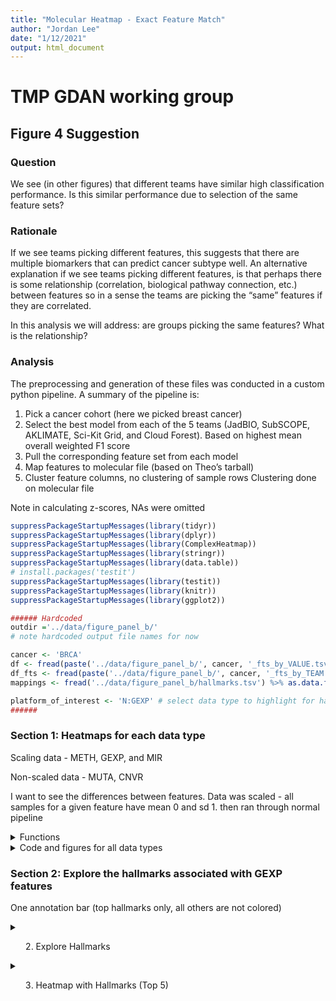 ```yaml
---
title: "Molecular Heatmap - Exact Feature Match"
author: "Jordan Lee"
date: "1/12/2021"
output: html_document
---
```


# TMP GDAN working group 
## Figure 4 Suggestion

### Question

We see (in other figures) that different teams have similar high classification performance. Is this similar performance due to selection of the same feature sets?

### Rationale

If we see teams picking different features, this suggests that there are multiple biomarkers that can predict cancer subtype well. An alternative explanation if we see teams picking different features, is that perhaps there is some relationship (correlation, biological pathway connection, etc.) between features so in a sense the teams are picking the "same" features if they are correlated.

In this analysis we will address: are groups picking the same features? What is the relationship?


### Analysis

The preprocessing and generation of these files was conducted in a custom python pipeline. A summary of the pipeline is:

1. Pick a cancer cohort (here we picked breast cancer)
2. Select the best model from each of the 5 teams (JadBIO, SubSCOPE, AKLIMATE, Sci-Kit Grid, and Cloud Forest). Based on highest mean overall weighted F1 score
3. Pull the corresponding feature set from each model
4. Map features to molecular file (based on Theo's tarball)
5. Cluster feature columns, no clustering of sample rows Clustering done on molecular file

Note in calculating z-scores, NAs were omitted

```r

suppressPackageStartupMessages(library(tidyr))
suppressPackageStartupMessages(library(dplyr))
suppressPackageStartupMessages(library(ComplexHeatmap))
suppressPackageStartupMessages(library(stringr))
suppressPackageStartupMessages(library(data.table))
# install.packages('testit')
suppressPackageStartupMessages(library(testit))
suppressPackageStartupMessages(library(knitr))
suppressPackageStartupMessages(library(ggplot2))
```

```r
###### Hardcoded 
outdir ='../data/figure_panel_b/'
# note hardcoded output file names for now

cancer <- 'BRCA'
df <- fread(paste('../data/figure_panel_b/', cancer, '_fts_by_VALUE.tsv', sep='')) %>% as.data.frame()
df_fts <- fread(paste('../data/figure_panel_b/', cancer, '_fts_by_TEAM.tsv', sep=''))%>% as.data.frame()
mappings <- fread('../data/figure_panel_b/hallmarks.tsv') %>% as.data.frame()

platform_of_interest <- 'N:GEXP' # select data type to highlight for hallmarks heatmap
######
```

### Section 1: Heatmaps for each data type

Scaling data - METH, GEXP, and MIR

Non-scaled data - MUTA, CNVR

I want to see the differences between features. Data was scaled - all samples for a given feature have mean 0 and sd 1. then ran through normal pipeline

<details><summary>Functions</summary><p>

```r
get_base_heatmap <- function(prefix, cancer, header_jadbio, header_cforest, header_aklimate, header_subscope, header_skgrid){
  # A. Order by subtype
  df_transform <- df %>% arrange(Labels)
  
  # B. Column annotation
  subtypestring <- paste(cancer, '_', sep='')
  subtype_ha <- rowAnnotation(
    Subtype = 
      select(df_transform, Labels) %>%
      mutate_all(funs(str_replace(., subtypestring, ""))) %>%
      as.matrix(), 
    na_col = 'grey', 
    col = list(
      Subtype = c(
      "1" = 'saddlebrown',
      "2"='firebrick4',
      "3"='firebrick3',
      "4"='brown1'
      )
    ),
    show_annotation_name = FALSE,
    simple_anno_size = unit(2, "mm")
  )
  
  # C. Select data type
  df_transform <- df_transform %>%
      select(-Labels) %>%
      select(-all_of(cancer)) %>%
      select(starts_with(prefix))
  mat <- df_transform %>%
      as.matrix() %>%
      t()
  print(prefix)
  n_fts <- nrow(mat)
  print(n_fts)
  
  # 1. Heatmap that applies clustering we want
  #    second heatmap same row/col order but with added annotation bars
  
  # scale if appropriate 
  if (prefix %in% yes_scale){
    mat <- scale(t(mat), center=TRUE, scale=TRUE) #z-scores == each ft row will have mean 0, sd 1. omit NAs
  } else {
    mat <- t(mat) #flip for heatmap looks
  }
  
  fig <- Heatmap(
    mat,
    name = 'first heatmap',
    cluster_rows = FALSE,
    clustering_distance_columns = "euclidean",
    clustering_method_columns = "ward.D",
    cluster_columns = TRUE,
    show_row_names = FALSE,
    show_column_names = FALSE,
    column_title = 'Samples',
    row_title = 'Features',
    right_annotation = subtype_ha
  )
  # draw(fig) # dont need to draw
  
  
  #### 
  # Add team annotation bar
  ####
  # Ordering
  # 1. Get order of features post heatmap clustering
  heatmap_order <- column_order(fig) # index vector
  ftnames_order <- c() # featurename vector
  for (i in heatmap_order){
    add_ft <- colnames(mat)[i]
    ftnames_order <- c(ftnames_order, add_ft)
  }
  # print(ftnames_order)
  # 2. Get new matrix that is ordered by heatmap clustering
  mat2 <- mat[,match(ftnames_order, colnames(mat))]
  
  
  
  # Build annotation bars of teams feature sets. 
  # 1. df of all teams. match ft order in heatmap
  team_df<- df_fts %>% filter(featureID %in% ftnames_order) %>% arrange(match(featureID, ftnames_order))
  # 2. Pull just the team of interest
  jadbio <- team_df %>% pull(header_jadbio) %>% as.character()
  cforest <- team_df %>% pull(header_cforest) %>% as.character()
  aklimate <- team_df %>% pull(header_aklimate) %>% as.character()
  subscope <- team_df %>% pull(header_subscope) %>% as.character()
  skgrid <- team_df %>% pull(header_skgrid) %>% as.character()
  team_list <- HeatmapAnnotation(
    JADBIO = jadbio,
    CForest = cforest,
    AKLIMATE = aklimate,
    SubSCOPE = subscope,
    SKGrid = skgrid,
    col = list(
      JADBIO = c('0' = "#333333", '1' = "palevioletred1"),
      CForest =  c('0' = "#333333", '1' = "mediumpurple1"),
      AKLIMATE =  c('0' = "#333333", '1' = "cadetblue1"),
      SubSCOPE =  c('0' = "#333333", '1' = "palegreen2"),
      SKGrid =  c('0' = "#333333", '1' = "rosybrown2")
    ),
    show_legend = FALSE,
    ct= anno_barplot(team_df$Total, bar_width = 1)
  )
  
  # 3. Heatmap
  # Set up saving fig packet
  pdf(paste(cancer, 'ht_base', unlist(strsplit(prefix, ':'))[2],'.pdf',sep='_'), onefile=FALSE)
  fig <- Heatmap(
    mat2, #each col will have mean 0, sd 1
    name = prefix,
    cluster_rows = FALSE,
    clustering_distance_columns = "euclidean",
    clustering_method_columns = "ward.D",
    cluster_columns = TRUE,
    show_row_names = FALSE,
    show_column_names = FALSE,
    column_title = 'Samples',
    row_title = 'Features',
    right_annotation = subtype_ha,
    top_annotation = team_list,
  )
  draw(fig)
  dev.off()
  
  
  #####
  # unit tests
  #####
  # sanity check 1 - that the row orders are the same in the two heatmaps
  assert('Assertion Error: order of feature rows on heatmap and final heatmap not same', colnames(mat2) == ftnames_order)
  # sanity check 2 - directly compare heatmap rows
  heatmap_order <- column_order(fig) # index vector
  ftnames_order2 <- c() # featurename vector
  for (i in heatmap_order){
    add_ft <- colnames(mat2)[i]
    ftnames_order2 <- c(ftnames_order2, add_ft)
  }
  assert('Assertion Error: order of feature rows on heatmap and final heatmap not same', ftnames_order2 == ftnames_order)
  
  print(paste('Distance metric = ', fig@row_dend_param$distance, '. Method = ', fig@row_dend_param$method, sep=' '))
  
  # Assign to 'output' variables
  return(list('results_matrix' = mat2, 'results_ft_order' = ftnames_order))
}
```

</details>

<details><summary>Code and figures for all data types</summary><p>

```r
####
# Create Heatmap for all data types
####
platforms <- c('N:METH','N:MIR', 'I:CNVR', 'B:MUTA', 'N:GEXP')
yes_scale <- c('N:METH' , 'N:GEXP','N:MIR') # which fts to scale

# Set up saving fig packet
setwd(outdir)
for (prefix in platforms){
  # Create Base Heatmap
  # TODO change from hardcoded
  results_list <- get_base_heatmap(
    prefix, 
    cancer, 
    'gnosis_1_BRCA',
    'CF|All_Top 100_BRCA',
    'AKLIMATE_BRCA_reduced_model_1000_feature_set_BRCA',
    'nn_jg_2020-03-20_top1kfreq:BRCA_BRCA',
    'fbedeBIC_BRCA'
  )
  
  # If platform for Hallmarks Heatmap then save global variables - input for Section 2
  if (prefix == platform_of_interest){
    print('want to use this one')
    print(prefix)
    mat2 <- results_list[['results_matrix']]
    ftnames_order <- results_list[['results_ft_order']]  
  }
}
```

</details>


### Section 2: Explore the hallmarks associated with GEXP features

One annotation bar (top hallmarks only, all others are not colored)


<details><summary>2. Explore Hallmarks</summary><p>

```r
# Prep

# look up if in hallmark mappings table
n_hallmarks <- c() # exploratory
pooled_hallmarks <- c() # exploratory
for (feature in ftnames_order){
  # 1. Preprocess - to gene symbol
  GENE <- unlist(strsplit(feature, '::'))[2]
  GENE <- unlist(strsplit(GENE, ':'))[1]
  # 2. Hallmark Mapping
  halls <- mappings[mappings$human_gene_symbol==GENE,]$gs_name %>% as.vector()
  # Multiple Hallmarks
  n_hallmarks <- c(n_hallmarks, length(halls))
  pooled_hallmarks <- c(pooled_hallmarks, halls)
}
```

```r
# How many hallmarks is a feature associated with?
# Set up saving fig packet
setwd(outdir)
pdf(paste(cancer, 'hallmark_fts', unlist(strsplit(prefix, ':'))[2],'.pdf',sep='_'), onefile=FALSE)

df2 <- table(n_hallmarks) %>% as.data.frame()
colnames(df2)<- c('nHallmarks', 'Freq')
ggplot(data=df2, aes(x=nHallmarks, y=Freq, fill='blue')) + 
  geom_bar(stat='identity') +
  geom_text(aes(label=Freq), vjust=-0.3, size=3.5) +
  ggtitle('Histogram - How many hallmarks is a feature associated with?') +
  theme(legend.position = "none")
dev.off()
```

```r
# What hallmarks are fts most often associated with?
# Set up saving fig packet
setwd(outdir)
pdf(paste(cancer, 'hallmark_hist', unlist(strsplit(prefix, ':'))[2],'.pdf',sep='_'), onefile=FALSE)

df2 <- sort(table(pooled_hallmarks), decreasing=T) %>% as.data.frame()
colnames(df2)<- c('Hallmarks', 'Freq')
ggplot(data=df2, aes(x=Hallmarks, y=Freq, fill='blue')) + 
  geom_bar(stat='identity') +
  geom_text(aes(label=Freq), hjust=-0.5, size=1.5) +
  ggtitle('What hallmarks are fts most often associated with') +
  theme(text = element_text(size=6)) +
  theme(legend.position = "none") +
  coord_flip()
dev.off()
```

</details>

<details><summary>3. Heatmap with Hallmarks (Top 5)</summary><p>

```r
####
# function
####
build_hallmark_vect <- function(hallmark, ftnames_order){
  fts_checked <- c() # sanity check
  hallmark_present <- c()
  for (feature in ftnames_order){
    # 1. Preprocess - to gene symbol
    GENE <- unlist(strsplit(feature, '::'))[2]
    GENE <- unlist(strsplit(GENE, ':'))[1]
    
    # 2. Hallmark Mapping
    halls <- mappings[mappings$human_gene_symbol==GENE,]$gs_name %>% as.vector()
    # If hallmark present
    if (hallmark %in% halls){
      i <- match(hallmark, halls)
      hallmark_present <- c(hallmark_present, 1)
      fts_checked <- c(fts_checked, feature)
    }
    else {
      hallmark_present <- c(hallmark_present, 0)
      fts_checked <- c(fts_checked, feature)
    }
  }
  return(hallmark_present)
}
```

```r
# Get top data
hallmark_data <- sort(table(pooled_hallmarks), decreasing=T)

# Find top hallmarks
print('Heatmap below will use these hallmarks (order matches with heatmap)')
top <- hallmark_data[1:5]
print(top)
top <- names(top)
```

#### Need to manually update this code chunk

```r
print('need to manually update this')


gene_set_size <- function(input_hallmark){
  # subset for hallmark rows
  tab<- mappings[mappings['gs_name']==input_hallmark,]
  # count unique gene symbols
  genes <- unique(unlist(tab['human_gene_symbol']))
  return(length(genes))
}

for (h in top){
  print(h)
  print(gene_set_size(h))
}

```

```r
df_transform <- df %>% arrange(Labels)

subtype_ha <- rowAnnotation(
  Subtype = 
    select(df_transform, Labels) %>%
    mutate_all(funs(str_replace(., "BRCA_", ""))) %>%
    as.matrix(), 
  na_col = 'grey', 
  col = list(
    Subtype = c(
    "1" = 'saddlebrown',
    "2"='firebrick4',
    "3"='firebrick3',
    "4"='brown1'
    )
  ),
  show_annotation_name = FALSE,
  simple_anno_size = unit(2, "mm")
)
```


```r
vals_1 <- build_hallmark_vect(top[1],ftnames_order)
vals_2 <- build_hallmark_vect(top[2],ftnames_order)
vals_3 <- build_hallmark_vect(top[3],ftnames_order)
vals_4 <- build_hallmark_vect(top[4],ftnames_order)
vals_5 <- build_hallmark_vect(top[5],ftnames_order)

# Build annotation bars of teams feature sets. 
# 1. df of all teams. match ft order in heatmap
team_df<- df_fts %>% filter(featureID %in% ftnames_order) %>% arrange(match(featureID, ftnames_order))
# 2. Pull just the team of interest
jadbio <- team_df %>% pull('gnosis_1_BRCA') %>% as.character()
cforest <- team_df %>% pull('CF|All_Top 100_BRCA') %>% as.character()
aklimate <- team_df %>% pull('AKLIMATE_BRCA_reduced_model_1000_feature_set_BRCA') %>% as.character()
subscope <- team_df %>% pull('nn_jg_2020-03-20_top1kfreq:BRCA_BRCA') %>% as.character()
skgrid <- team_df %>% pull('fbedeBIC_BRCA') %>% as.character()

# Build annotation
col_annot <- HeatmapAnnotation(
  AKLIMATE = aklimate,
  SubSCOPE = subscope,
  CForest = cforest,
  JADBIO = jadbio,
  SKGrid = skgrid,
  
  nTeamSelected= anno_barplot(team_df$Total, bar_width = 1, gp = gpar(fill='blue', col='grey38') ),
  
  # TODO need to manually update the name + gene set size of each hallmark name + color pallate
  EstrogrenResponseEarly_200 = vals_1,
  EstrogrenResponseLate_200 = vals_2,
  E2FTargets_200 = vals_3,
  G2MCheckpoint_200 = vals_4,
  MTORC1Signaling_200 = vals_5,  
  
  col = list(
    AKLIMATE =  c('0' = "#333333", '1' = "cadetblue1"),
    SubSCOPE =  c('0' = "#333333", '1' = "palegreen2"),
    CForest =  c('0' = "#333333", '1' = "mediumpurple1"),
    JADBIO = c('0' = "#333333", '1' = "palevioletred1"),
    SKGrid =  c('0' = "#333333", '1' = "rosybrown2"),
    EstrogrenResponseEarly_200 = c('0' = "#333333", '1' = "darkgoldenrod3"),
    EstrogrenResponseLate_200 = c('0' = "#333333", '1' = "darkgoldenrod3"),
    E2FTargets_200 = c('0' = "#333333", '1' = "darkgoldenrod3"),
    G2MCheckpoint_200 = c('0' = "#333333", '1' = "darkgoldenrod3"),
    MTORC1Signaling_200 = c('0' = "#333333", '1' = "darkgoldenrod3")
  ),
  show_legend = FALSE,
  gap = unit(c(0,0,0,0,1,1,0,0,0,0), 'mm')
)

# Plot
fig <- Heatmap(
  mat2, #each col will have mean 0, sd 1
  name = unlist(strsplit(prefix, ':'))[2],
  cluster_rows = FALSE,
  cluster_columns = FALSE,
  show_row_names = FALSE,
  show_column_names = FALSE,
  column_title = 'Samples',
  row_title = 'Features',
  right_annotation = subtype_ha,
  bottom_annotation = col_annot,
  use_raster = TRUE
)
# Set up saving fig packet
setwd(outdir)
pdf(paste(cancer, 'ht_top5', unlist(strsplit(prefix, ':'))[2],'.pdf',sep='_'), onefile=FALSE)
draw(fig)
dev.off()
```

</details>